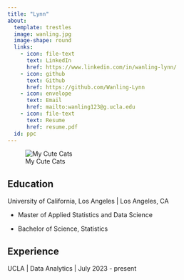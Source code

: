 ```yaml
---
title: "Lynn"
about:
  template: trestles
  image: wanling.jpg
  image-shape: round
  links:
    - icon: file-text
      text: LinkedIn
      href: https://www.linkedin.com/in/wanling-lynn/  
    - icon: github
      text: Github
      href: https://github.com/Wanling-Lynn 
    - icon: envelope
      text: Email
      href: mailto:wanling123@g.ucla.edu
    - icon: file-text
      text: Resume
      href: resume.pdf
  id: ppc
---
```

:::{#ppc}


![My Cute Cats](cat.jpg)

:::


## Education

University of California, Los Angeles | Los Angeles, CA

- Master of Applied Statistics and Data Science

- Bachelor of Science, Statistics


## Experience

UCLA | Data Analytics | July 2023 - present